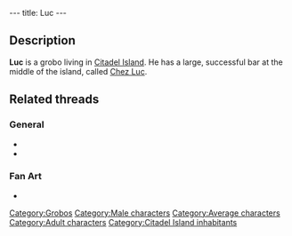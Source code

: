 ---
title: Luc
---

{{Character|
Name=Luc|
Image=GBLUC.jpg|
Race=[[Grobo]]|
Gender=Male|
Size=Medium|
Age=Adult}}

{{Quote|
Quote=If you'd care to purchase something, you just have to stand in front of it and do "ACTION".|
Character=Luc}}

==Description==
'''Luc''' is a grobo living in [[Citadel Island]]. He has a large, successful bar at the middle of the island, called [[Chez Luc]].

==Related threads==
===General===
* {{thread|id=7972|title=Families}}
* {{thread|id=155|title=Twinsun - a happy jolly place? I THINK NOT}}

===Fan Art===
* {{post|id=76367|title=Edited Film Pictures}}

{{Stub}}

[[Category:Grobos]]
[[Category:Male characters]]
[[Category:Average characters]]
[[Category:Adult characters]]
[[Category:Citadel Island inhabitants]]